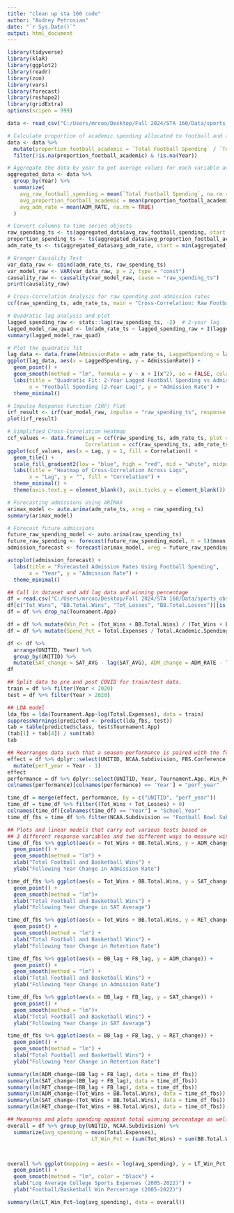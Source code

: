 ```yaml
---
title: "clean up sta 160 code"
author: "Audrey Petrosian"
date: "`r Sys.Date()`"
output: html_document
---
```


```r
library(tidyverse)
library(klaR)
library(ggplot2)
library(readr)
library(zoo)       
library(vars)     
library(forecast) 
library(reshape2) 
library(gridExtra) 
options(scipen = 999)
```
```r
data <- read_csv("C:/Users/mrcoo/Desktop/Fall 2024/STA 160/Data/sports_obs_all.csv")

# Calculate proportion of academic spending allocated to football and aggregate by year
data <- data %>%
  mutate(proportion_football_academic = `Total Football Spending` / `Total Academic Spending (University-Wide)`) %>%
  filter(!is.na(proportion_football_academic) & !is.na(Year)) 

# Aggregate the data by year to get average values for each variable across institutions
aggregated_data <- data %>%
  group_by(Year) %>%
  summarize(
    avg_raw_football_spending = mean(`Total Football Spending`, na.rm = TRUE),
    avg_proportion_football_academic = mean(proportion_football_academic, na.rm = TRUE),
    avg_adm_rate = mean(ADM_RATE, na.rm = TRUE)
  )

# Convert columns to time series objects
raw_spending_ts <- ts(aggregated_data$avg_raw_football_spending, start = min(aggregated_data$Year), frequency = 1)
proportion_spending_ts <- ts(aggregated_data$avg_proportion_football_academic, start = min(aggregated_data$Year), frequency = 1)
adm_rate_ts <- ts(aggregated_data$avg_adm_rate, start = min(aggregated_data$Year), frequency = 1)

# Granger Causality Test
var_data_raw <- cbind(adm_rate_ts, raw_spending_ts)
var_model_raw <- VAR(var_data_raw, p = 2, type = "const")
causality_raw <- causality(var_model_raw, cause = "raw_spending_ts")
print(causality_raw)

# Cross-Correlation Analysis for raw spending and admission rates
ccf(raw_spending_ts, adm_rate_ts, main = "Cross-Correlation: Raw Football Spending vs Admission Rate")

# Quadratic lag analysis and plot
lagged_spending_raw <- stats::lag(raw_spending_ts, -2)  # 2-year lag
lagged_model_raw_quad <- lm(adm_rate_ts ~ lagged_spending_raw + I(lagged_spending_raw^2))
summary(lagged_model_raw_quad)

# Plot the quadratic fit
lag_data <- data.frame(AdmissionRate = adm_rate_ts, LaggedSpending = lagged_spending_raw)
ggplot(lag_data, aes(x = LaggedSpending, y = AdmissionRate)) +
  geom_point() +
  geom_smooth(method = "lm", formula = y ~ x + I(x^2), se = FALSE, color = "blue") +
  labs(title = "Quadratic Fit: 2-Year Lagged Football Spending vs Admission Rate",
       x = "Football Spending (2-Year Lag)", y = "Admission Rate") +
  theme_minimal()

# Impulse Response Function (IRF) Plot
irf_result <- irf(var_model_raw, impulse = "raw_spending_ts", response = "adm_rate_ts", n.ahead = 10)
plot(irf_result)

# Simplified Cross-Correlation Heatmap
ccf_values <- data.frame(Lag = ccf(raw_spending_ts, adm_rate_ts, plot = FALSE)$lag,
                         Correlation = ccf(raw_spending_ts, adm_rate_ts, plot = FALSE)$acf)
ggplot(ccf_values, aes(x = Lag, y = 1, fill = Correlation)) +
  geom_tile() +
  scale_fill_gradient2(low = "blue", high = "red", mid = "white", midpoint = 0) +
  labs(title = "Heatmap of Cross-Correlation Across Lags",
       x = "Lag", y = "", fill = "Correlation") +
  theme_minimal() +
  theme(axis.text.y = element_blank(), axis.ticks.y = element_blank())

# Forecasting admissions Using ARIMAX
arimax_model <- auto.arima(adm_rate_ts, xreg = raw_spending_ts)
summary(arimax_model)

# Forecast future admissions
future_raw_spending_model <- auto.arima(raw_spending_ts)
future_raw_spending <- forecast(future_raw_spending_model, h = 5)$mean
admission_forecast <- forecast(arimax_model, xreg = future_raw_spending, h = 5)

autoplot(admission_forecast) +
  labs(title = "Forecasted Admission Rates Using Football Spending",
       x = "Year", y = "Admission Rate") +
  theme_minimal()

```



```r
## Call in dataset and add lag data and winning percentage
df = read.csv("C:/Users/mrcoo/Desktop/Fall 2024/STA 160/Data/sports_obs_all.csv")
df[c("Tot_Wins", "BB.Total.Wins", "Tot_Losses", "BB.Total.Losses")][is.na(df[c("Tot_Wins", "BB.Total.Wins", "Tot_Losses", "BB.Total.Losses")])] = 0
df = df %>% drop_na(Tournament.App)

df = df %>% mutate(Win_Pct = (Tot_Wins + BB.Total.Wins) / (Tot_Wins + BB.Total.Wins + Tot_Losses + BB.Total.Losses))
df = df %>% mutate(Spend_Pct = Total.Expenses / Total.Academic.Spending..University.Wide.)

df <- df %>%
  arrange(UNITID, Year) %>%
  group_by(UNITID) %>%
  mutate(SAT_change = SAT_AVG - lag(SAT_AVG), ADM_change = ADM_RATE - lag(ADM_RATE), RET_change = RET_FT4 - lag(RET_FT4), Win_change = Win_Pct - lag(Win_Pct), BB_lag = BB.Total.Wins - lag(BB.Total.Wins), FB_lag = Tot_Wins - lag(Tot_Wins))
df
```

```r
## Split data to pre and post COVID for train/test data.
train = df %>% filter(Year < 2020)
test = df %>% filter(Year > 2020)

## LDA model
lda_fbs = lda(Tournament.App~log(Total.Expenses), data = train)
suppressWarnings(predicted <- predict(lda_fbs, test))
tab = table(predicted$class, test$Tournament.App)
(tab[1] + tab[4]) / sum(tab)
tab
```

```r
## Rearranges data such that a season performance is paired with the following year's admission data.
effect = df %>% dplyr::select(UNITID, NCAA.Subdivision, FBS.Conference, ADM_RATE, SAT_AVG, RET_FT4, COMP_ORIG_YR4_RT, OVERALL_YR4_N, TRANS_4, Year, SAT_change, ADM_change, RET_change, Win_change, FB_lag, BB_lag) %>%
  mutate(perf_year = Year - 1)
effect
performance = df %>% dplyr::select(UNITID, Year, Tournament.App, Win_Pct, BB.Total.Wins, Tot_Wins, Tot_Losses)
colnames(performance)[colnames(performance) == 'Year'] = "perf_year"

time_df = merge(effect, performance, by = c("UNITID", "perf_year"))
time_df = time_df %>% filter((Tot_Wins + Tot_Losses) > 0)
colnames(time_df)[colnames(time_df) == "Year"] = "School_Year"
time_df_fbs = time_df %>% filter(NCAA.Subdivision == "Football Bowl Subdivision")
```

```r
## Plots and linear models that carry out various tests based on
## 3 different response variables and two different ways to measure wins.
time_df_fbs %>% ggplot(aes(x = Tot_Wins + BB.Total.Wins, y = ADM_change)) +
  geom_point() +
  geom_smooth(method = "lm") +
  xlab("Total Football and Basketball Wins") +
  ylab("Following Year Change in Admission Rate")

time_df_fbs %>% ggplot(aes(x = Tot_Wins + BB.Total.Wins, y = SAT_change)) +
  geom_point() +
  geom_smooth(method = "lm")+
  xlab("Total Football and Basketball Wins") +
  ylab("Following Year Change in SAT Average")

time_df_fbs %>% ggplot(aes(x = Tot_Wins + BB.Total.Wins, y = RET_change)) +
  geom_point() +
  geom_smooth(method = "lm") +
  xlab("Total Football and Basketball Wins") +
  ylab("Following Year Change in Retention Rate")

time_df_fbs %>% ggplot(aes(x = BB_lag + FB_lag, y = ADM_change)) +
  geom_point() +
  geom_smooth(method = "lm") +
  xlab("Total Football and Basketball Wins") +
  ylab("Following Year Change in Admission Rate")

time_df_fbs %>% ggplot(aes(x = BB_lag + FB_lag, y = SAT_change)) +
  geom_point() +
  geom_smooth(method = "lm")+
  xlab("Total Football and Basketball Wins") +
  ylab("Following Year Change in SAT Average")

time_df_fbs %>% ggplot(aes(x = BB_lag + FB_lag, y = RET_change)) +
  geom_point() +
  geom_smooth(method = "lm") +
  xlab("Total Football and Basketball Wins") +
  ylab("Following Year Change in Retention Rate")

summary(lm(ADM_change~(BB_lag + FB_lag), data = time_df_fbs))
summary(lm(SAT_change~(BB_lag + FB_lag), data = time_df_fbs))
summary(lm(RET_change~(BB_lag + FB_lag), data = time_df_fbs))
summary(lm(ADM_change~(Tot_Wins + BB.Total.Wins), data = time_df_fbs))
summary(lm(SAT_change~(Tot_Wins + BB.Total.Wins), data = time_df_fbs))
summary(lm(RET_change~(Tot_Wins + BB.Total.Wins), data = time_df_fbs))
```

```r
## Measures and plots spending against total winning percentage as well as a linear model which does the same.
overall = df %>% group_by(UNITID, NCAA.Subdivision) %>% 
  summarize(avg_spending = mean(Total.Expenses), 
                           LT_Win_Pct = (sum(Tot_Wins) + sum(BB.Total.Wins))/(sum(Tot_Wins + BB.Total.Wins + Tot_Losses + BB.Total.Losses)))



overall %>% ggplot(mapping = aes(x = log(avg_spending), y = LT_Win_Pct, color = NCAA.Subdivision)) +
  geom_point() +
  geom_smooth(method = "lm", color = "black") +
  xlab("Log Average College Sports Expenses (2005-2022)") +
  ylab("Football/Basketball Win Percentage (2005-2022)")

summary(lm(LT_Win_Pct~log(avg_spending), data = overall))
```